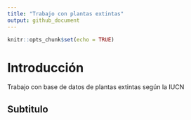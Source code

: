 ```yaml
---
title: "Trabajo con plantas extintas"
output: github_document
---
```


```r
knitr::opts_chunk$set(echo = TRUE)
```

# Introducción

Trabajo con base de datos de plantas  extintas según la IUCN

## Subtitulo